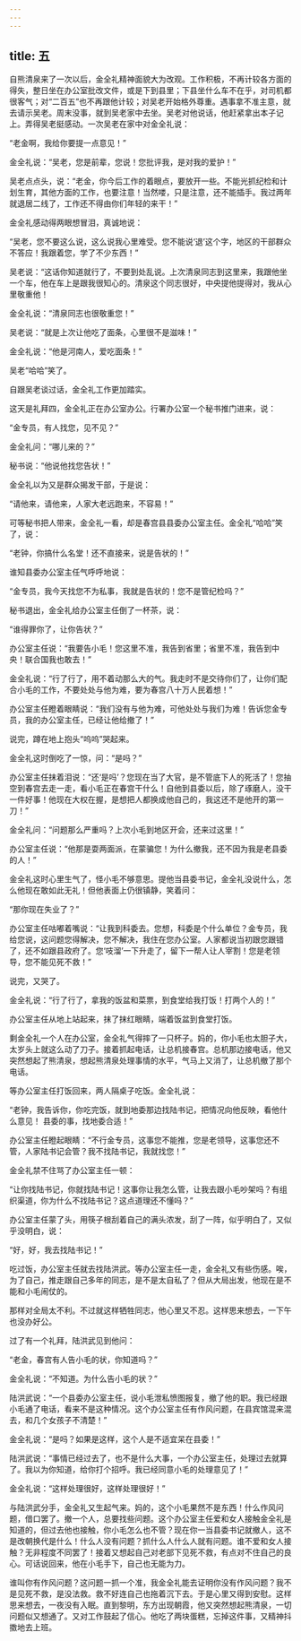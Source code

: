 ```yaml
---
---
---
```

title: 五
---




自熊清泉来了一次以后，金全礼精神面貌大为改观。工作积极，不再计较各方面的得失，整日坐在办公室批改文件，或是下到县里；下县坐什么车不在乎，对司机都很客气；对“二百五”也不再跟他计较；对吴老开始格外尊重。遇事拿不准主意，就去请示吴老。周末没事，就到吴老家中去坐。吴老对他说话，他赶紧拿出本子记上。弄得吴老挺感动。一次吴老在家中对金全礼说：

“老金啊，我给你要提一点意见！”

金全礼说：“吴老，您是前辈，您说！您批评我，是对我的爱护！”

吴老点点头，说：“老金，你今后工作的着眼点，要放开一些。不能光抓纪检和计划生育，其他方面的工作，也要注意！当然喽，只是注意，还不能插手。我过两年就退居二线了，工作还不得由你们年轻的来干！”

金全礼感动得两眼想冒泪，真诚地说：

“吴老，您不要这么说，这么说我心里难受。您不能说‘退’这个字，地区的干部群众不答应！我跟着您，学了不少东西！”

吴老说：“这话你知道就行了，不要到处乱说。上次清泉同志到这里来，我跟他坐一个车，他在车上是跟我很知心的。清泉这个同志很好，中央提他提得对，我从心里敬重他！

金全礼说：“清泉同志也很敬重您！”

吴老说：“就是上次让他吃了面条，心里很不是滋味！”

金全礼说：“他是河南人，爱吃面条！”

吴老“哈哈”笑了。

自跟吴老谈过话，金全礼工作更加踏实。

这天是礼拜四，金全礼正在办公室办公。行署办公室一个秘书推门进来，说：

“金专员，有人找您，见不见？”

金全礼问：“哪儿来的？”

秘书说：“他说他找您告状！”

金全礼以为又是群众揭发干部，于是说：

“请他来，请他来，人家大老远跑来，不容易！”

可等秘书把人带来，金全礼一看，却是春宫县县委办公室主任。金全礼“哈哈”笑了，说：

“老钟，你搞什么名堂！还不直接来，说是告状的！”

谁知县委办公室主任气呼呼地说：

“金专员，我今天找您不为私事，我就是告状的！您不是管纪检吗？”

秘书退出，金全礼给办公室主任倒了一杯茶，说：

“谁得罪你了，让你告状？”

办公室主任说：“我要告小毛！您这里不准，我告到省里；省里不准，我告到中央！联合国我也敢去！”

金全礼说：“行了行了，用不着动那么大的气。我走时不是交待你们了，让你们配合小毛的工作，不要处处与他为难，要为春宫八十万人民着想！”

办公室主任瞪着眼睛说：“我们没有与他为难，可他处处与我们为难！告诉您金专员，我的办公室主任，已经让他给撤了！”

说完，蹲在地上抱头“呜呜”哭起来。

金全礼这时倒吃了一惊，问：“是吗？”

办公室主任抹着泪说：“还‘是吗’？您现在当了大官，是不管底下人的死活了！您抽空到春宫去走一走，看小毛正在春宫干什么！自他到县委以后，除了琢磨人，没干一件好事！他现在大权在握，是想把人都换成他自己的，我这还不是他开的第一刀！”

金全礼问：“问题那么严重吗？上次小毛到地区开会，还来过这里！”

办公室主任说：“他那是耍两面派，在蒙骗您！为什么撤我，还不因为我是老县委的人！”

金全礼这时心里生气了，怪小毛不够意思。提他当县委书记，金全礼没说什么，怎么他现在敢如此无礼！但他表面上仍很镇静，笑着问：

“那你现在失业了？”

办公室主任咕嘟着嘴说：“让我到科委去。您想，科委是个什么单位？金专员，我给您说，这问题您得解决，您不解决，我住在您办公室。人家都说当初跟您跟错了，还不如跟县政府了。您‘吱溜’一下升走了，留下一帮人让人宰割！您是老领导，您不能见死不救！”

说完，又哭了。

金全礼说：“行了行了，拿我的饭盆和菜票，到食堂给我打饭！打两个人的！”

办公室主任从地上站起来，抹了抹红眼睛，端着饭盆到食堂打饭。

剩金全礼一个人在办公室，金全礼气得摔了一只杯子。妈的，你小毛也太胆子大，太岁头上就这么动了刀子。接着抓起电话，让总机接春宫。总机那边接电话，他又突然想起了熊清泉，想起熊清泉处理事情的水平，气马上又消了，让总机撤了那个电话。

等办公室主任打饭回来，两人隔桌子吃饭。金全礼说：

“老钟，我告诉你，你吃完饭，就到地委那边找陆书记，把情况向他反映，看他什么意见！ 县委的事，找地委合适！”

办公室主任瞪起眼睛：“不行金专员，这事您不能推，您是老领导，这事您还不管，人家陆书记会管？我不找陆书记，我就找您！”

金全礼禁不住骂了办公室主任一顿：

“让你找陆书记，你就找陆书记！这事你让我怎么管，让我去跟小毛吵架吗？有组织渠道，你为什么不找陆书记？这点道理还不懂吗？”

办公室主任蒙了头，用筷子根刮着自己的满头浓发，刮了一阵，似乎明白了，又似乎没明白，说：

“好，好，我去找陆书记！”

吃过饭，办公室主任就去找陆洪武。等办公室主任一走，金全礼又有些伤感。唉，为了自己，推走跟自己多年的同志，是不是太自私了？但从大局出发，他现在是不能和小毛闹仗的。

那样对全局太不利。不过就这样牺牲同志，他心里又不忍。这样思来想去，一下午也没办好公。

过了有一个礼拜，陆洪武见到他问：

“老金，春宫有人告小毛的状，你知道吗？”

金全礼说：“不知道。为什么告小毛的状？”

陆洪武说：“一个县委办公室主任，说小毛泄私愤图报复，撤了他的职。我已经跟小毛通了电话，看来不是这种情况。这个办公室主任有作风问题，在县宾馆混来混去，和几个女孩子不清楚！”

金全礼说：“是吗？如果是这样，这个人是不适宜呆在县委！”

陆洪武说：“事情已经过去了，也不是什么大事，一个办公室主任，处理过去就算了。我以为你知道，给你打个招呼。我已经同意小毛的处理意见了！”

金全礼说：“这样处理很好，这样处理很好！”

与陆洪武分手，金全礼又生起气来。妈的，这个小毛果然不是东西！什么作风问题，借口罢了。撤一个人，总要找些问题。这个办公室主任爱和女人接触金全礼是知道的，但过去他也接触，你小毛怎么也不管？现在你一当县委书记就撤人，这不是改朝换代是什么！什么人没有问题？抓什么人什么人就有问题。谁不爱和女人接触？无非程度不同罢了！接着又想起自己对老部下见死不救，有点对不住自己的良心。可话说回来，他在小毛手下，自己也无能为力。

谁叫你有作风问题？这问题一抓一个准，我金全礼能去证明你没有作风问题？我不是见死不救，是没法救。救不好连自己也拖着沉下去。于是心里又得到安慰。这样思来想去，一夜没有入眠。直到黎明，东方出现朝霞，他又突然想起熊清泉，一切问题似又想通了。又对工作鼓起了信心。他吃了两块蛋糕，忘掉这件事，又精神抖擞地去上班。